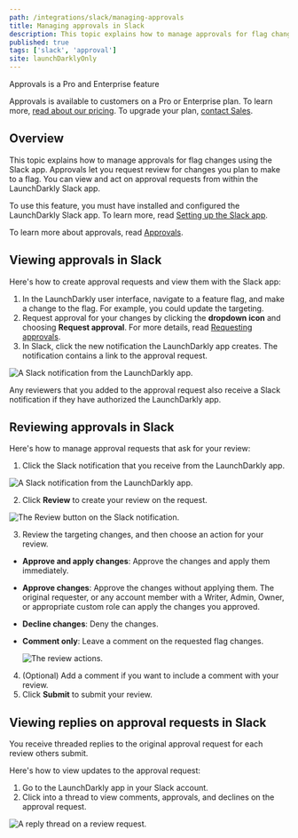 ```yaml
---
path: /integrations/slack/managing-approvals
title: Managing approvals in Slack
description: This topic explains how to manage approvals for flag changes using the Slack app.
published: true
tags: ['slack', 'approval']
site: launchDarklyOnly
---
```


<Callout intent="primary">
<CalloutTitle>Approvals is a Pro and Enterprise feature</CalloutTitle>
<CalloutDescription>

Approvals is available to customers on a Pro or Enterprise plan. To learn more, [read about our pricing](https://launchdarkly.com/pricing/). To upgrade your plan, [contact Sales](https://launchdarkly.com/contact-sales/).

</CalloutDescription>
</Callout>

## Overview

This topic explains how to manage approvals for flag changes using the Slack app. Approvals let you request review for changes you plan to make to a flag. You can view and act on approval requests from within the LaunchDarkly Slack app.

To use this feature, you must have installed and configured the LaunchDarkly Slack app. To learn more, read [Setting up the Slack app](/integrations/slack/setting-up?site=federal#setting-up-the-slack-app).

To learn more about approvals, read [Approvals](/home/feature-workflows/approvals).

## Viewing approvals in Slack

Here's how to create approval requests and view them with the Slack app:

1. In the LaunchDarkly user interface, navigate to a feature flag, and make a change to the flag. For example, you could update the targeting.
2. Request approval for your changes by clicking the **dropdown icon** and choosing **Request approval**. For more details, read [Requesting approvals](/home/feature-workflows/approvals#requesting-approvals).
3. In Slack, click the new notification the LaunchDarkly app creates. The notification contains a link to the approval request.

  ![A Slack notification from the LaunchDarkly app.](slack-ld-app-notification.png)

Any reviewers that you added to the approval request also receive a Slack notification if they have authorized the LaunchDarkly app.

## Reviewing approvals in Slack

Here's how to manage approval requests that ask for your review:

1. Click the Slack notification that you receive from the LaunchDarkly app.

  ![A Slack notification from the LaunchDarkly app.](slack-ld-app-notification.png)

2. Click **Review** to create your review on the request.

  ![The Review button on the Slack notification.](slack-approval-click-review.png)

3. Review the targeting changes, and then choose an action for your review.

- **Approve and apply changes**: Approve the changes and apply them immediately.
- **Approve changes**: Approve the changes without applying them. The original requester, or any account member with a Writer, Admin, Owner, or appropriate custom role can apply the changes you approved.
- **Decline changes**: Deny the changes.
- **Comment only**: Leave a comment on the requested flag changes.

  ![The review actions.](slack-choose-a-review-setting.png)

4. (Optional) Add a comment if you want to include a comment with your review.
5. Click **Submit** to submit your review.

## Viewing replies on approval requests in Slack

You receive threaded replies to the original approval request for each review others submit.

Here's how to view updates to the approval request:

1. Go to the LaunchDarkly app in your Slack account.
2. Click into a thread to view comments, approvals, and declines on the approval request.

  ![A reply thread on a review request.](slack-app-reply-thread.png)
